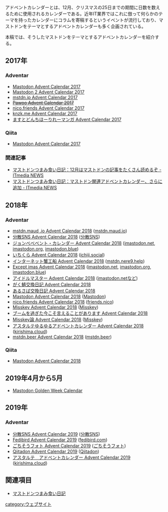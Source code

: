 {{Infobox word
|Name = {{Ruby|AdventCalender|アドベントカレンダー}}
|Hinshi = 名詞
|Hatsu = 19世紀初頭
}}アドベントカレンダーとは、12月、クリスマスの25日までの期間に日数を数えるために使用されるカレンダーである。近年IT業界ではこれに倣って何らかのテーマを持ったカレンダーにコラムを寄稿するというイベントが流行しており、マストドンをテーマとするアドベントカレンダーも多く企画されている。

本稿では、そうしたマストドンをテーマとするアドベントカレンダーを紹介する。

==2017年==
===Adventar===

* [https://adventar.org/calendars/2178 Mastodon Advent Calendar 2017]
* [https://adventar.org/calendars/2265 Mastodon 2 Advent Calendar 2017]
* [https://adventar.org/calendars/2228 mstdn.jp Advent Calendar 2017]
* [https://adventar.org/calendars/2256 <s>Pawoo Advent Calendar 2017</s>]
* [https://adventar.org/calendars/2220 nico.friends Advent Calendar 2017]
* [https://adventar.org/calendars/2225 knzk.me Advent Calendar 2017]
* [https://adventar.org/calendars/2466 ますとどんちほーりれーマンガ Advent Calendar 2017]

===Qiita===

* [https://qiita.com/advent-calendar/2017/mastodon Mastodon Advent Calendar 2017]

===関連記事===

* [http://www.itmedia.co.jp/news/articles/1710/31/news051.html マストドンつまみ食い日記：12月はマストドンの記事をたくさん読めるぞ - ITmedia NEWS]
* [http://www.itmedia.co.jp/news/articles/1711/30/news095.html マストドンつまみ食い日記：マストドン関連アドベントカレンダー、さらに追加 - ITmedia NEWS]

==2018年==
===Adventar===
* [https://adventar.org/calendars/2892 mstdn.maud .io Advent Calendar 2018] ([[mstdn.maud.io]])
* [https://adventar.org/calendars/2894 分散SNS Advent Calendar 2018] ([[分散SNS]])
* [https://adventar.org/calendars/2978 ジョンべべベント・カレンダー Advent Calendar 2018] ([[imastodon.net]], [[imastodon.org]], [https://imastodon.blue imastodon.blue])
* [https://adventar.org/calendars/3016 いちくら Advent Calendar 2018] ([[ichiji.social]])
* [https://adventar.org/calendars/3024 インターネット蟹工船 Advent Calendar 2018] ([[mstdn.nere9.help]])
* [https://adventar.org/calendars/3032 Except imas Advent Calendar 2018] ([[imastodon.net]], [[imastodon.org]], [https://imastodon.blue imastodon.blue])
* [https://adventar.org/calendars/3046 アイドルマスター Advent Calendar 2018] ([[imastodon.net]]など)
* [https://adventar.org/calendars/3074 がく鯖交換日記 Advent Calendar 2018]
* [https://adventar.org/calendars/3075 あるさば交換日記 Advent Calendar 2018]
* [https://adventar.org/calendars/3089 Mastodon Advent Calendar 2018] ([[Mastodon]])
* [https://adventar.org/calendars/3231 nico.friends Advent Calendar 2018] ([[friends.nico]])
* [https://adventar.org/calendars/3300 Misskey Advent Calendar 2018] ([[Misskey]])
* [https://adventar.org/calendars/3399 ブームを過ぎた今こそ言えることがあります Advent Calendar 2018]
* [https://adventar.org/calendars/3406 Misskey論 Advent Calendar 2018] ([[Misskey]])
* [https://adventar.org/calendars/3503 アスタルテゆるゆるアドベントカレンダー Advent Calendar 2018] ([[kirishima.cloud]])
* [https://adventar.org/calendars/3763 mstdn.beer Advent Calendar 2018] ([https://mstdn.beer mstdn.beer])

===Qiita===
* [https://qiita.com/advent-calendar/2018/mastodon Mastodon Advent Calendar 2018]

==2019年4月から5月==
* [https://gw-advent.9wick.com/calendars/16 Mastodon Golden Week Calendar]

==2019年==
===Adventar===
* [https://adventar.org/calendars/4408 分散SNS Advent Calendar 2019] ([[分散SNS]])
* [https://adventar.org/calendars/3903 Fedibird Advent Calendar 2019] ([[fedibird.com]])
* [https://adventar.org/calendars/3888 ごちそうフォト Advent Calendar 2019] ([[ごちそうフォト]])
* [https://adventar.org/calendars/3986 Qiitadon Advent Calendar 2019] ([[Qiitadon]])
* [https://adventar.org/calendars/3971 アスタルテ　アドベントカレンダー Advent Calendar 2019] ([[kirishima.cloud]])

==関連項目==
* [[マストドンつまみ食い日記]]

[[category:ウェブサイト]]
{{DEFAULTSORT:あとへんとかれんたあ}}